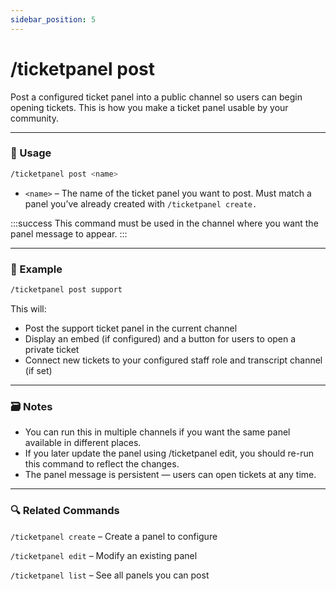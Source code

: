 ```yaml
---
sidebar_position: 5
---
```


# /ticketpanel post

Post a configured ticket panel into a public channel so users can begin opening tickets. This is how you make a ticket panel usable by your community.

<hr className="md-divider-gradient" />

### 💬 Usage
```bash
/ticketpanel post <name>
```
- `<name>` – The name of the ticket panel you want to post. Must match a panel you’ve already created with `/ticketpanel create.`

:::success
This command must be used in the channel where you want the panel message to appear.
:::

<hr className="md-divider-gradient" />

### 📌 Example
```bash
/ticketpanel post support
```
This will:
- Post the support ticket panel in the current channel
- Display an embed (if configured) and a button for users to open a private ticket
- Connect new tickets to your configured staff role and transcript channel (if set)

<hr className="md-divider-gradient" />

### 🗃️ Notes
- You can run this in multiple channels if you want the same panel available in different places.
- If you later update the panel using /ticketpanel edit, you should re-run this command to reflect the changes.
- The panel message is persistent — users can open tickets at any time.

<hr className="md-divider-gradient" />

### 🔍 Related Commands
`/ticketpanel create` – Create a panel to configure

`/ticketpanel edit` – Modify an existing panel

`/ticketpanel list` – See all panels you can post